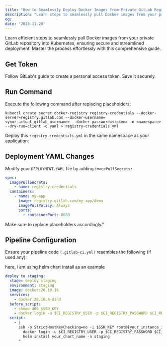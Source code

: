 ```yaml
---
title: "How to Seamlessly Deploy Docker Images from Private GitLab Registry in Kubernetes"
description: "Learn steps to seamlessly pull Docker images from your private GitLab repository into Kubernetes, ensuring secure and streamlined deployment."
og:
date: '2023-11-20'
---
```


Learn efficient steps to seamlessly pull Docker images from your private GitLab repository into Kubernetes, ensuring secure and streamlined deployment. Master the process effortlessly with this comprehensive guide.

## Get Token
Follow <Link href="https://docs.gitlab.com/ee/user/profile/personal_access_tokens.html#create-a-personal-access-token">GitLab's guide</Link> to create a personal access token. Save it securely.

## Run Command
Execute the following command after replacing placeholders:

```
kubectl create secret docker-registry registry-credentials --docker-server=registry.gitlab.com --docker-username=<your_actual_gitlab_username> --docker-password=<token> -n <namespace> --dry-run=client -o yaml > registry-credentials.yml
```
Deploy this `registry-credentials.yml` in the same namespace as your application:

## Deployment YAML Changes
Modify your `DEPLOYMENT.YAML` file by adding `imagePullSecrets:`

```yaml
spec:
  imagePullSecrets:
    - name: registry-credentials
  containers:
    - name: my-app
      image: registry.gitlab.com/my-app/demo
      imagePullPolicy: Always
      ports:
        - containerPort: 8080
```
Make sure to replace placeholders accordingly."

## Pipeline Configuration
Ensure your pipeline code `(.gitlab-ci.yml)` resembles the following (if used any):

here, i am using helm chart install as an example

```yml
deploy to staging:
  stage: deploy staging
  environment: staging
  image: docker:20.10.16
  services:
    - docker:20.10.8-dind
  before_script:  
    - chmod 400 $SSH_KEY
    - docker login -u $CI_REGISTRY_USER -p $CI_REGISTRY_PASSWORD $CI_REGISTRY
  script:
    - |
      ssh -o StrictHostKeyChecking=no -i $SSH_KEY root@[your_instance_ip_address] "
        docker login -u $CI_REGISTRY_USER -p $CI_REGISTRY_PASSWORD $CI_REGISTRY
        helm install your_chart_name -n staging
      "
```